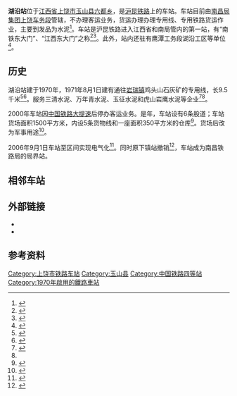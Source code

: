 {{Infobox China railway station
|name = 湖沿站
|eng_name = Huyan Railway Station
|symbol_right = {{rint|cn|rail}}
|image =201708 Conductor of Huyan Station.jpg
|caption = 车站站房
|other_name = 
|code = 32663<ref>{{cite book|title=中华人民共和国铁路车站代码（GB/T 10302-2010）|publisher=中国标准出版社|year=2010|isbn=155066140495|ignore-isbn-error=true|pages=15}}</ref>
|commercial_code = HYG
|pinyin_code = HYA
|type= 中间站
|业务性质 = 
|技术性质= 
|elevation = 
|address = [[江西省|江西省]][[上饶市|上饶市]][[玉山县|玉山县]][[六都乡|六都乡]]官塘村
|coordinates = {{coord|28.660017|N|118.283206|E|format=dms|display=inline,title|type:railwaystation_region:CN}}
|built = 
|closed = 
|rebuilt= 
|owned = [[南昌局集团|南昌局集团]][[上饶车务段|上饶车务段]]
|line = [[沪昆铁路|沪昆铁路]]
|classification = 四等站
|platform = 
|tracks = 7
|website = 
}}
'''湖沿站'''位于[[江西省|江西省]][[上饶市|上饶市]][[玉山县|玉山县]][[六都乡|六都乡]]，是[[沪昆铁路|沪昆铁路]]上的车站。车站目前由[[南昌局集团|南昌局集团]][[上饶车务段|上饶车务段]]管辖，不办理客运业务，货运办理办理专用线、专用铁路货运作业，主要到发品为水泥<ref name="95306info">{{cite web|url=http://hyfw.95306.cn/hyinfo/action/FwcszsAction_index?type=1|title=营业站服务信息查询|publisher=中国铁路95306网|accessdate=2020-07-29|archive-date=2018-09-14|archive-url=https://web.archive.org/web/20180914133603/http://hyfw.95306.cn/hyinfo/action/FwcszsAction_index?type=1|dead-url=no}}</ref>。车站是沪昆铁路进入江西省和南局管内的第一站，有“南铁东大门”、“江西东大门”之称<Ref>{{cite news|title=上饶车务段召开“规范化、标准化”落实活动现场推进会|url=http://jxsr.jxnews.com.cn/system/2016/03/18/014765470.shtml?COLLCC=3815344301&COLLCC=3832121517&|publisher=大江网|date=2016-03-18}}</ref><Ref>
{{Cite news|title=记者昨体验“风速”|url=http://jndsb.jxnews.com.cn/system/2007/04/17/002467378.shtml|publisher=江西都市报|date=2007-04-17|accessdate=2020-07-29|archive-date=2015-11-09|archive-url=https://web.archive.org/web/20151109044542/http://jndsb.jxnews.com.cn/system/2007/04/17/002467378.shtml|dead-url=no}}
</ref>。此外，站内还驻有鹰潭工务段湖沿工区等单位<ref>{{cite news|title=鹰潭工务段湖沿工区总结先进工作法|url=http://www.peoplerail.com/rail/show-1810-177043-1.html|publisher=人民铁道网|date=2014-03-28}}</ref>。

==历史==
湖沿站建于1970年，1971年8月1日建有通往[[岩瑞镇|岩瑞镇]]鸡头山石灰矿的专用线，长9.5千米<Ref>{{cite journal|author=张连冰|title=邻近铁路营运线工程施工综合控制技术|work=石家庄铁路职业技术学院学报|year=2007|doi=10.3969/j.issn.1673-1816.2007.03.011}}</ref><ref>{{cite book|author=江西省玉山县志编纂委员会|title=玉山县志|publisher=江西人民出版社|year=1985}}</ref>{{rp|309}}。服务三清水泥、万年青水泥、玉征水泥和虎山岩鹰水泥等企业<Ref>{{cite news|title=湖沿站客户成功签订南铁首份电子货运订单|url=http://jxsr.jxnews.com.cn/system/2012/09/26/012121989.shtml|publisher=大江网|date=2012-09-26}}</ref><ref name="95306info"/>。

2000年车站因[[中国铁路大提速|中国铁路大提速]]后停办客运业务。是年，车站设有6条股道；车站货场面积1500平方米，内设5条货物线和一座面积350平方米的仓库<ref>{{cite book|author=《玉山县志》编纂委员会|title=玉山县志（1979-2000）|publisher=方志出版社|year=2005|isbn=9787801924759}}</ref>{{rp|337}}。货场后改为军事用途<ref>{{cite journal|author=张连冰|title=沪昆线无缝线路提速道岔插入施工组织技术|work=首届山东材料大会论文集(土木建筑篇 上)|year=2007}}</ref>。

2006年9月1日车站至{{站|鹰潭}}区间实现电气化<Ref>{{cite news|title=图文直播：浙赣电气化铁路江西段部分接触网通电|url=http://jiangxi.jxnews.com.cn/system/2006/09/01/002328134.shtml|publisher=大江网|date=2006-09-01}}</ref>。同时原下镇站撤销<ref>{{cite news|title=浙赣铁路电气化改造工程 移民安置行动计划 （供世行评估）|url=http://documents.worldbank.org/curated/en/626531468015651684/pdf/RP2130CHINESE01401PUBLIC10rail21rap.pdf|page=11|publisher=世界银行|author1=中华人民共和国铁道部外资中心|author2=国家电力公司华东勘测设计研究院|date=2004-03|accessdate=2020-07-29|archive-date=2017-08-16|archive-url=https://web.archive.org/web/20170816155612/http://documents.worldbank.org/curated/en/626531468015651684/pdf/RP2130CHINESE01401PUBLIC10rail21rap.pdf|dead-url=no}}</ref>，车站成为南昌铁路局的局界站。

==相邻车站==
{{start rail box|[[File:China_Railways.svg|16px]][[中国铁路|中国铁路]]}}
{{s-inop|[[新塘边站|新塘边站]]|[[上海站|上海]]方向}}
{{s-line|[[沪昆铁路|沪昆铁路]]<br />← 20km 湖沿站 6km →}}
{{s-inop|[[玉山站|玉山站]]|[[昆明站|昆明]]方向}}
{{end box}}

==外部链接==
*{{cite web|title=＃南铁微视角＃最美小站工区之上饶车务段湖沿站，像不像一张动态壁纸呢|url=https://www.iqiyi.com/w_19rxr3bkmd.html|publisher=爱奇艺}}
*{{cite web|title=上饶车务段湖沿站简介|url=https://v.qq.com/x/page/c3036uxionr.html?spm=a2h0c.8166622.PhoneSokuUgc_1.dtitle|publisher=腾讯视频}}

==参考资料==
{{commonscat|Huyan Railway Station}}
{{reflist}}
{{沪昆铁路}}
{{上饶车务段}}
[[Category:上饶市铁路车站|Category:上饶市铁路车站]]
[[Category:玉山县|Category:玉山县]]
[[Category:中国铁路四等站|Category:中国铁路四等站]]
[[Category:1970年啟用的鐵路車站|Category:1970年啟用的鐵路車站]]